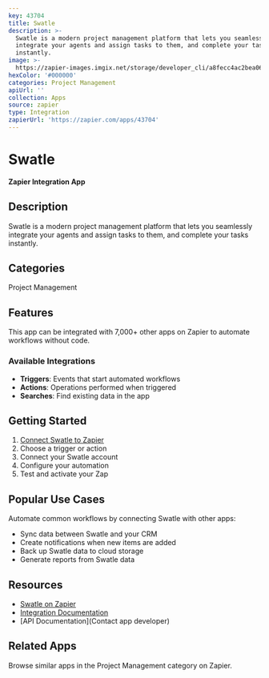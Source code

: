 ```yaml
---
key: 43704
title: Swatle
description: >-
  Swatle is a modern project management platform that lets you seamlessly
  integrate your agents and assign tasks to them, and complete your tasks
  instantly.
image: >-
  https://zapier-images.imgix.net/storage/developer_cli/a8fecc4ac2bea0610644625a5ba52f50.png?auto=format%2Ccompress&ixlib=python-3.0.0&q=50
hexColor: '#000000'
categories: Project Management
apiUrl: ''
collection: Apps
source: zapier
type: Integration
zapierUrl: 'https://zapier.com/apps/43704'
---
```

# Swatle

**Zapier Integration App**

## Description

Swatle is a modern project management platform that lets you seamlessly integrate your agents and assign tasks to them, and complete your tasks instantly.

## Categories

Project Management

## Features

This app can be integrated with 7,000+ other apps on Zapier to automate workflows without code.

### Available Integrations

- **Triggers**: Events that start automated workflows
- **Actions**: Operations performed when triggered
- **Searches**: Find existing data in the app

## Getting Started

1. [Connect Swatle to Zapier](https://zapier.com/apps/43704)
2. Choose a trigger or action
3. Connect your Swatle account
4. Configure your automation
5. Test and activate your Zap

## Popular Use Cases

Automate common workflows by connecting Swatle with other apps:

- Sync data between Swatle and your CRM
- Create notifications when new items are added
- Back up Swatle data to cloud storage
- Generate reports from Swatle data

## Resources

- [Swatle on Zapier](https://zapier.com/apps/43704)
- [Integration Documentation](https://zapier.com/apps/43704/integrations)
- [API Documentation](Contact app developer)

## Related Apps

Browse similar apps in the Project Management category on Zapier.
